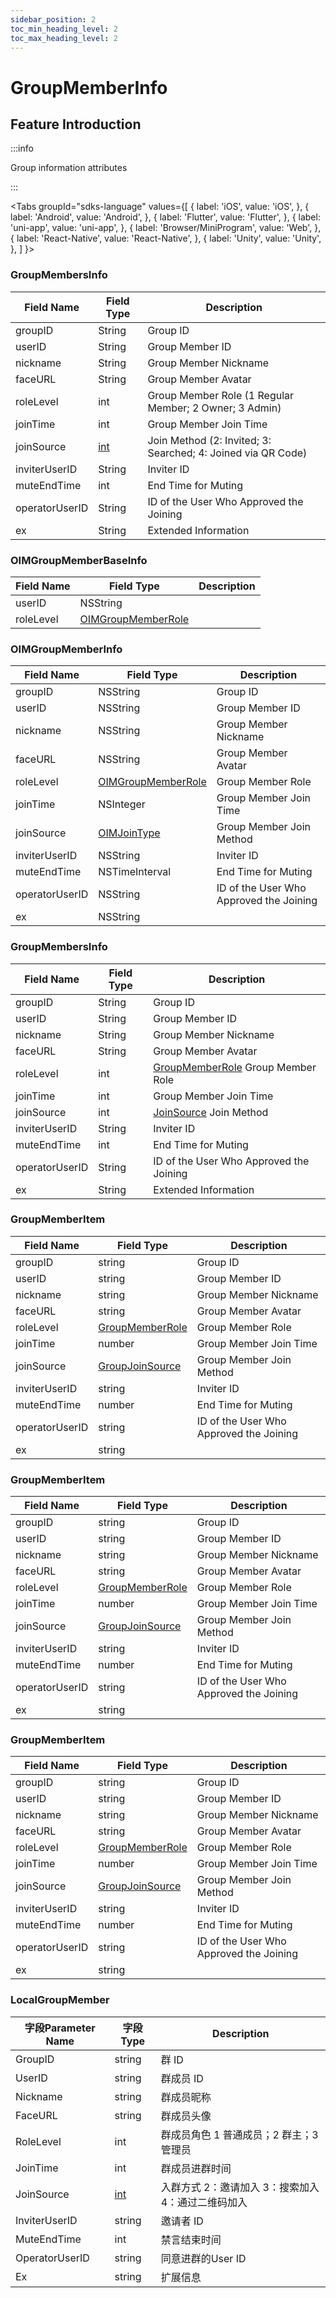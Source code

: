 ```yaml
---
sidebar_position: 2
toc_min_heading_level: 2
toc_max_heading_level: 2
---
```


# GroupMemberInfo

## Feature Introduction

:::info

Group information attributes

:::

<Tabs
groupId="sdks-language"
values={[
{ label: 'iOS', value: 'iOS', },
{ label: 'Android', value: 'Android', },
{ label: 'Flutter', value: 'Flutter', },
{ label: 'uni-app', value: 'uni-app', },
{ label: 'Browser/MiniProgram', value: 'Web', },
{ label: 'React-Native', value: 'React-Native', },
{ label: 'Unity', value: 'Unity', },
]
}>

<TabItem value="Flutter">

### GroupMembersInfo

| Field Name       | Field Type                      | Description                                                  |
| ---------------- | ------------------------------- | ------------------------------------------------------------- |
| groupID          | String                          | Group ID                                                     |
| userID           | String                          | Group Member ID                                              |
| nickname         | String                          | Group Member Nickname                                        |
| faceURL          | String                          | Group Member Avatar                                          |
| roleLevel        | int                             | Group Member Role (1 Regular Member; 2 Owner; 3 Admin)      |
| joinTime         | int                             | Group Member Join Time                                       |
| joinSource       | [int](/enum/joinSource.mdx)    | Join Method (2: Invited; 3: Searched; 4: Joined via QR Code) |
| inviterUserID    | String                          | Inviter ID                                                   |
| muteEndTime      | int                             | End Time for Muting                                          |
| operatorUserID   | String                          | ID of the User Who Approved the Joining                      |
| ex               | String                          | Extended Information                                         |

</TabItem>

<TabItem value="iOS">

### OIMGroupMemberBaseInfo

| Field Name   | Field Type                                   | Description |
| ------------ | -------------------------------------------- | ----------- |
| userID       | NSString                                     |             |
| roleLevel    | [OIMGroupMemberRole](/enum/roleLevel.mdx)    |             |

### OIMGroupMemberInfo

| Field Name       | Field Type                                   | Description                           |
| ---------------- | -------------------------------------------- | ------------------------------------- |
| groupID          | NSString                                     | Group ID                              |
| userID           | NSString                                     | Group Member ID                       |
| nickname         | NSString                                     | Group Member Nickname                 |
| faceURL          | NSString                                     | Group Member Avatar                   |
| roleLevel        | [OIMGroupMemberRole](/enum/roleLevel.mdx)    | Group Member Role                     |
| joinTime         | NSInteger                                    | Group Member Join Time                |
| joinSource       | [OIMJoinType](/enum/joinSource.mdx)          | Group Member Join Method              |
| inviterUserID    | NSString                                     | Inviter ID                            |
| muteEndTime      | NSTimeInterval                               | End Time for Muting                  |
| operatorUserID   | NSString                                     | ID of the User Who Approved the Joining |
| ex               | NSString                                     |                                       |

</TabItem>

<TabItem value="Android">

### GroupMembersInfo

| Field Name       | Field Type                  | Description                                                        |
| ---------------- | --------------------------- | ------------------------------------------------------------------ |
| groupID          | String                      | Group ID                                                           |
| userID           | String                      | Group Member ID                                                    |
| nickname         | String                      | Group Member Nickname                                              |
| faceURL          | String                      | Group Member Avatar                                                |
| roleLevel        | int                         | [GroupMemberRole](/enum/roleLevel.mdx) Group Member Role           |
| joinTime         | int                         | Group Member Join Time                                             |
| joinSource       | int                         | [JoinSource](/enum/joinSource.mdx) Join Method                     |
| inviterUserID    | String                      | Inviter ID                                                         |
| muteEndTime      | int                         | End Time for Muting                                                |
| operatorUserID   | String                      | ID of the User Who Approved the Joining                            |
| ex               | String                      | Extended Information                                               |

</TabItem>

<TabItem value="Web">

### GroupMemberItem

| Field Name       | Field Type                                  | Description                           |
| ---------------- | ------------------------------------------- | ------------------------------------- |
| groupID          | string                                      | Group ID                              |
| userID           | string                                      | Group Member ID                       |
| nickname         | string                                      | Group Member Nickname                 |
| faceURL          | string                                      | Group Member Avatar                   |
| roleLevel        | [GroupMemberRole](/enum/roleLevel.mdx)     | Group Member Role                     |
| joinTime         | number                                      | Group Member Join Time                |
| joinSource       | [GroupJoinSource](/enum/joinSource.mdx)    | Group Member Join Method              |
| inviterUserID    | string                                      | Inviter ID                            |
| muteEndTime      | number                                      | End Time for Muting                  |
| operatorUserID   | string                                      | ID of the User Who Approved the Joining |
| ex               | string                                      |                                       |

</TabItem>

<TabItem value="uni-app">

### GroupMemberItem

| Field Name       | Field Type                                  | Description                           |
| ---------------- | ------------------------------------------- | ------------------------------------- |
| groupID          | string                                      | Group ID                              |
| userID           | string                                      | Group Member ID                       |
| nickname         | string                                      | Group Member Nickname                 |
| faceURL          | string                                      | Group Member Avatar                   |
| roleLevel        | [GroupMemberRole](/enum/roleLevel.mdx)     | Group Member Role                     |
| joinTime         | number                                      | Group Member Join Time                |
| joinSource       | [GroupJoinSource](/enum/joinSource.mdx)    | Group Member Join Method              |
| inviterUserID    | string                                      | Inviter ID                            |
| muteEndTime      | number                                      | End Time for Muting                  |
| operatorUserID   | string                                      | ID of the User Who Approved the Joining |
| ex               | string                                      |                                       |

</TabItem>

<TabItem value="React-Native">

### GroupMemberItem

| Field Name       | Field Type                                  | Description                           |
| ---------------- | ------------------------------------------- | ------------------------------------- |
| groupID          | string                                      | Group ID                              |
| userID           | string                                      | Group Member ID                       |
| nickname         | string                                      | Group Member Nickname                 |
| faceURL          | string                                      | Group Member Avatar                   |
| roleLevel        | [GroupMemberRole](/enum/roleLevel.mdx)     | Group Member Role                     |
| joinTime         | number                                      | Group Member Join Time                |
| joinSource       | [GroupJoinSource](/enum/joinSource.mdx)    | Group Member Join Method              |
| inviterUserID    | string                                      | Inviter ID                            |
| muteEndTime      | number                                      | End Time for Muting                  |
| operatorUserID   | string                                      | ID of the User Who Approved the Joining |
| ex               | string                                      |                                       |

</TabItem>

<TabItem value="Unity">

### LocalGroupMember

| 字段Parameter Name        | 字段Type                             | Description                                               |
| -------------- | ------------------------------------ | -------------------------------------------------- |
| GroupID        | string                               | 群 ID                                              |
| UserID         | string                               | 群成员 ID                                          |
| Nickname       | string                               | 群成员昵称                                         |
| FaceURL        | string                               | 群成员头像                                         |
| RoleLevel      | int                                  | 群成员角色 1 普通成员；2 群主；3 管理员            |
| JoinTime       | int                                  | 群成员进群时间                                     |
| JoinSource     | [int](/enum/joinSource.mdx) | 入群方式 2：邀请加入 3：搜索加入 4：通过二维码加入 |
| InviterUserID  | string                               | 邀请者 ID                                          |
| MuteEndTime    | int                                  | 禁言结束时间                                       |
| OperatorUserID | string                               | 同意进群的User ID                                 |
| Ex             | string                               | 扩展信息                                           |

</TabItem>

</Tabs>
